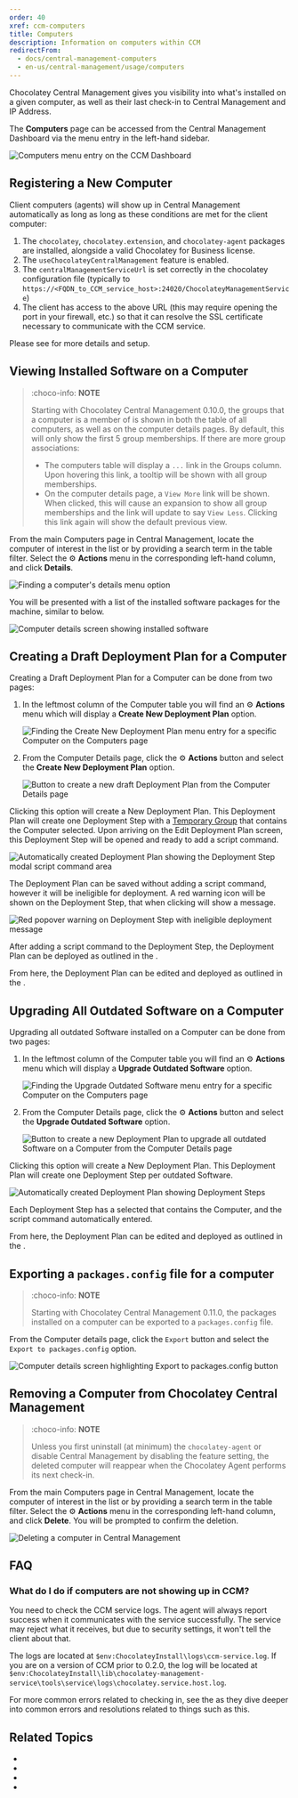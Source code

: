 ```yaml
---
order: 40
xref: ccm-computers
title: Computers
description: Information on computers within CCM
redirectFrom:
  - docs/central-management-computers
  - en-us/central-management/usage/computers
---
```


Chocolatey Central Management gives you visibility into what's installed on a given computer, as well as their last check-in to Central Management and IP Address.

The **Computers** page can be accessed from the Central Management Dashboard via the menu entry in the left-hand sidebar.

![Computers menu entry on the CCM Dashboard](/images/ccm-playwright/dashboard/left-menu-computers.png)

## Registering a New Computer

Client computers (agents) will show up in Central Management automatically as long as long as these conditions are met for the client computer:

1. The `chocolatey`, `chocolatey.extension`, and `chocolatey-agent` packages are installed, alongside a valid Chocolatey for Business license.
1. The `useChocolateyCentralManagement` feature is enabled.
1. The `centralManagementServiceUrl` is set correctly in the chocolatey configuration file (typically to `https://<FQDN_to_CCM_service_host>:24020/ChocolateyManagementService`)
1. The client has access to the above URL (this may require opening the port in your firewall, etc.) so that it can resolve the SSL certificate necessary to communicate with the CCM service.

Please see <Xref title="Central Management Client Setup" value="ccm-client" /> for more details and setup.

## Viewing Installed Software on a Computer

> :choco-info: **NOTE**
>
> Starting with Chocolatey Central Management 0.10.0, the groups that a computer is a member of is shown in both the table of all computers, as well as on the computer details pages.  By default, this will only show the first 5 group memberships. If there are more group associations:
>
> - The computers table will display a `...` link in the Groups column. Upon hovering this link, a tooltip will be shown with all group memberships.
> - On the computer details page, a `View More` link will be shown. When clicked, this will cause an expansion to show all group memberships and the link will update to say `View Less`. Clicking this link again will show the default previous view.

From the main Computers page in Central Management, locate the computer of interest in the list or by providing a search term in the table filter.
Select the :gear: **Actions** menu in the corresponding left-hand column, and click **Details**.

![Finding a computer's details menu option](/images/ccm-playwright/computers/table-row-button-action-dropdown-menu-details.png)

You will be presented with a list of the installed software packages for the machine, similar to below.

![Computer details screen showing installed software](/images/ccm-playwright/computers/details/screen.png)

## Creating a Draft Deployment Plan for a Computer

Creating a Draft Deployment Plan for a Computer can be done from two pages:

1. In the leftmost column of the Computer table you will find an :gear: **Actions** menu which will display a **Create New Deployment Plan** option.

    ![Finding the Create New Deployment Plan menu entry for a specific Computer on the Computers page](/images/ccm-playwright/computers/table-row-button-action-dropdown-menu-create-new-deployment-plan.png)

1. From the Computer Details page, click the :gear: **Actions** button and select the **Create New Deployment Plan** option.

    ![Button to create a new draft Deployment Plan from the Computer Details page](/images/ccm-playwright/computers/details/button-action-dropdown-menu-create-new-deployment-plan.png)

Clicking this option will create a New Deployment Plan. This Deployment Plan will create one Deployment Step with a [Temporary Group](#xref:ccm-groups#temporary-groups) that contains the Computer selected. Upon arriving on the Edit Deployment Plan screen, this Deployment Step will be opened and ready to add a script command.

![Automatically created Deployment Plan showing the Deployment Step modal script command area](/images/ccm-playwright/deployment-plans/edit/computers-modal-new-deployment-plan.png)

The Deployment Plan can be saved without adding a script command, however it will be ineligible for deployment. A red warning icon will be shown on the Deployment Step, that when clicking will show a message.

![Red popover warning on Deployment Step with ineligible deployment message](/images/ccm-playwright/deployment-plans/edit/popover-ineligible-step.png)

After adding a script command to the Deployment Step, the Deployment Plan can be deployed as outlined in the <Xref title="Deployment Plans documentation" value="ccm-deployments" />.

From here, the Deployment Plan can be edited and deployed as outlined in the <Xref title="Deployment Plans documentation" value="ccm-deployments" />.

## Upgrading All Outdated Software on a Computer

Upgrading all outdated Software installed on a Computer can be done from two pages:

1. In the leftmost column of the Computer table you will find an :gear: **Actions** menu which will display a **Upgrade Outdated Software** option.

    ![Finding the Upgrade Outdated Software menu entry for a specific Computer on the Computers page](/images/ccm-playwright/computers/table-row-button-action-dropdown-menu-upgrade-outdated-software.png)

1. From the Computer Details page, click the :gear: **Actions** button and select the **Upgrade Outdated Software** option.

    ![Button to create a new Deployment Plan to upgrade all outdated Software on a Computer from the Computer Details page](/images/ccm-playwright/computers/details/button-action-dropdown-menu-upgrade-outdated-software.png)

Clicking this option will create a New Deployment Plan. This Deployment Plan will create one Deployment Step per outdated Software.

![Automatically created Deployment Plan showing Deployment Steps](/images/ccm-playwright/deployment-plans/edit/computers-upgrade-outdated-software.png)

Each Deployment Step has a <Xref title="Temporary Group" value="ccm-groups" anchor="temporary-groups" /> selected that contains the Computer, and the script command automatically entered.

From here, the Deployment Plan can be edited and deployed as outlined in the <Xref title="Deployment Plans documentation" value="ccm-deployments" />.

## Exporting a `packages.config` file for a computer

> :choco-info: **NOTE**
>
> Starting with Chocolatey Central Management 0.11.0, the packages installed on a computer can be exported to a `packages.config` file.

From the Computer details page, click the `Export` button and select the `Export to packages.config` option.

![Computer details screen highlighting Export to packages.config button](/images/ccm-playwright/computers/details/button-action-dropdown-menu-export-to-packages.config.png)

## Removing a Computer from Chocolatey Central Management

> :choco-info: **NOTE**
>
> Unless you first uninstall (at minimum) the `chocolatey-agent` or disable Central Management by disabling the feature setting, the deleted computer will reappear when the Chocolatey Agent performs its next check-in.

From the main Computers page in Central Management, locate the computer of interest in the list or by providing a search term in the table filter.
Select the :gear: **Actions** menu in the corresponding left-hand column, and click **Delete**. You will be prompted to confirm the deletion.

![Deleting a computer in Central Management](/images/ccm-playwright/computers/table-row-button-action-dropdown-menu-delete.png)

## FAQ

### What do I do if computers are not showing up in CCM?

You need to check the CCM service logs. The agent will always report success when it communicates with the service successfully. The service may reject what it receives, but due to security settings, it won't tell the client about that.

The logs are located at `$env:ChocolateyInstall\logs\ccm-service.log`. If you are on a version of CCM prior to 0.2.0, the log will be located at `$env:ChocolateyInstall\lib\chocolatey-management-service\tools\service\logs\chocolatey.service.host.log`.

For more common errors related to checking in, see the <Xref title="setup section (and component setup sub-sections)" value="ccm-setup" /> as they dive deeper into common errors and resolutions related to things such as this.

## Related Topics

* <Xref title="Chocolatey Central Management" value="central-management" />
* <Xref title="Central Management - Software" value="ccm-software" />
* <Xref title="Central Management - Groups" value="ccm-groups" />
* <Xref title="Central Management - Reports" value="ccm-reports" />
